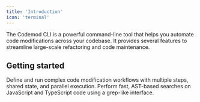 ```yaml
---
title: 'Introduction'
icon: 'terminal'
---
```


The Codemod CLI is a powerful command-line tool that helps you automate code modifications across your codebase. It provides several features to streamline large-scale refactoring and code maintenance.

## Getting started

<CardGroup>
  <Card title="Creating Codemod Workflows" href="cli/workflows">
    Define and run complex code modification workflows with multiple steps, shared state, and parallel execution.
  </Card>
  <Card title="jssg: JavaScript AST Grep" href="cli/jssg">
    Perform fast, AST-based searches on JavaScript and TypeScript code using a grep-like interface.
  </Card>
</CardGroup>
